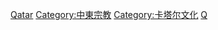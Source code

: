 [[Category:亚洲各国宗教|Qatar]]
[[Category:中東宗教|Category:中東宗教]]
[[Category:卡塔尔文化|Category:卡塔尔文化]]
[[Category:各國宗教|Q]]